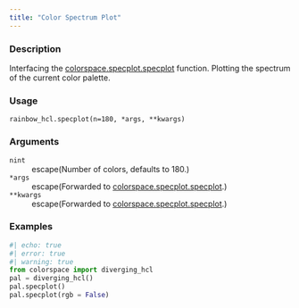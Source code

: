 ```yaml
---
title: "Color Spectrum Plot"
---
```


### Description

Interfacing the [colorspace.specplot.specplot](colorspace.specplot.specplot.qmd) function.
Plotting the spectrum of the current color palette.

### Usage

<pre><code class='language-python'>rainbow_hcl.specplot(n=180, *args, **kwargs)</code></pre>

### Arguments

<dl class="pyp-list param-list">
  <dt style = "white-space: nowrap; font-family: monospace; vertical-align: top">
   <code id="colorspace.palettes.rainbow_hcl.specplot:n">n</code><code class="argument-class">int</code>
  </dt>
 <dd>escape(Number of colors, defaults to 180.)</dd>
  <dt style = "white-space: nowrap; font-family: monospace; vertical-align: top">
   <code id="colorspace.palettes.rainbow_hcl.specplot:*args">*args</code>
  </dt>
 <dd>escape(Forwarded to [colorspace.specplot.specplot](colorspace.specplot.specplot.qmd).)</dd>
  <dt style = "white-space: nowrap; font-family: monospace; vertical-align: top">
   <code id="colorspace.palettes.rainbow_hcl.specplot:**kwargs">**kwargs</code>
  </dt>
 <dd>escape(Forwarded to [colorspace.specplot.specplot](colorspace.specplot.specplot.qmd).)</dd>
</dl>

### Examples

```python
#| echo: true
#| error: true
#| warning: true
from colorspace import diverging_hcl
pal = diverging_hcl()
pal.specplot()
pal.specplot(rgb = False)
```



